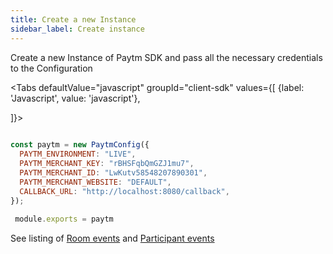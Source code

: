```yaml
---
title: Create a new Instance
sidebar_label: Create instance
---
```


 Create a new Instance of Paytm SDK and pass all the necessary credentials to the Configuration
 
<Tabs
  defaultValue="javascript"
  groupId="client-sdk"
  values={[
    {label: 'Javascript', value: 'javascript'},
    
  ]}>
  <TabItem value="javascript">

```javascript title="./instance/paytm"
 
const paytm = new PaytmConfig({
  PAYTM_ENVIRONMENT: "LIVE",
  PAYTM_MERCHANT_KEY: "rBHSFqbQmGZJ1mu7",
  PAYTM_MERCHANT_ID: "LwKutv58548207890301",
  PAYTM_MERCHANT_WEBSITE: "DEFAULT",
  CALLBACK_URL: "http://localhost:8080/callback",
});
 
 module.exports = paytm
```

See listing of [Room events](https://docs.livekit.io/client-sdk-js/enums/roomevent.html) and [Participant events](https://docs.livekit.io/client-sdk-js/enums/participantevent.html)

  </TabItem>
  
  </Tabs>

 